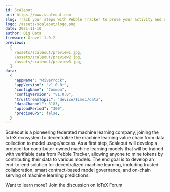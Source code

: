 ```yaml
---
id: Scaleout
uri: https://www.scaleout.com
slug: Track your steps with Pebble Tracker to prove your activity and earn token rewards
logo: /assets/scaleout/logo.png
date: 2021-11-10
author: Big Data
firmware: Gravel 1.0.2
previews:
  [
    /assets/scaleout/preview1.jpg,
    /assets/scaleout/preview2.jpg,
    /assets/scaleout/preview3.jpg,
  ]
data:
  {
    "appName": "Riverrock",
    "appVersion": "v1.0.0+",
    "configName": "Common",
    "configVersion": "v1.0.0",
    "trusttreamTopic": "device/$imei/data",
    "dataChannel": 8183,
    "uploadPeriod": "300",
    "preciseGPS": false,
  }
---
```


Scaleout is a pioneering federated machine learning company, joining the IoTeX ecosystem to decentralize the machine learning value chain from data collection to model usage/access. As a first step, Scaleout will develop a protocol for contributor-owned machine learning models that will be trained with verifiable data from Pebble Tracker, allowing anyone to mine tokens by contributing their data to various models. The end goal is to develop an end-to-end solution for decentralized machine learning, including trusted collaboration, smart contract-based model governance, and on-chain serving of machine learning predictions.

Want to learn more? Join the discussion on IoTeX Forum
